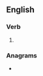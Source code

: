 ==English==

===Verb===
{{head|en|verb form}}

# {{en-third-person singular of|toughen}}

===Anagrams===
* {{anagrams|en|soughten}}
